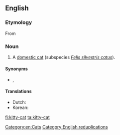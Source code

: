 {{also|kittycat|kitty cat}}
==English==

===Etymology===
From {{compound|en|kitty|t1=young cat|cat}}

===Noun===
{{en-noun|head=[[kitty]]-[[cat]]}}

# {{lb|en|colloquial|usually|childish}} A [[domestic cat]] (subspecies ''[[Felis silvestris catus]]'').

====Synonyms====
* {{l|en|pussy}}, {{l|en|pussy-cat}}

====Translations====
{{trans-top|cat}}
* Dutch: {{t|nl|kattepoes}}
* Korean: {{t-needed|ko}}
{{trans-mid}}
{{trans-bottom}}

[[Category:en:Cats]]
[[Category:English reduplications]]

[[fi:kitty-cat]]
[[ta:kitty-cat]]